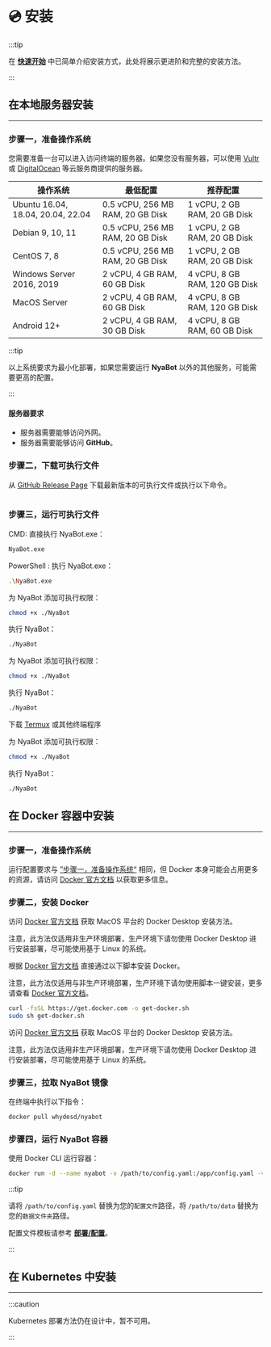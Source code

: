 
# 💿 安装

:::tip

在 **[快速开始](/docs/guide/quick-start)** 中已简单介绍安装方式，此处将展示更进阶和完整的安装方法。

:::

## 在本地服务器安装

-----

### 步骤一，准备操作系统

您需要准备一台可以进入访问终端的服务器。如果您没有服务器，可以使用 [Vultr](https://www.vultr.com/?ref=8677910) 或 [DigitalOcean](https://m.do.co/c/3b9b1b5b5b1d) 等云服务商提供的服务器。

| 操作系统                              | 最低配置                             | 推荐配置                          |
|-----------------------------------|----------------------------------|-------------------------------|
| Ubuntu 16.04, 18.04, 20.04, 22.04 | 0.5 vCPU, 256 MB RAM, 20 GB Disk | 1 vCPU, 2 GB RAM, 20 GB Disk  |
| Debian 9, 10, 11                  | 0.5 vCPU, 256 MB RAM, 20 GB Disk | 1 vCPU, 2 GB RAM, 20 GB Disk  |
| CentOS 7, 8                       | 0.5 vCPU, 256 MB RAM, 20 GB Disk | 1 vCPU, 2 GB RAM, 20 GB Disk  |
| Windows Server 2016, 2019         | 2 vCPU, 4 GB RAM, 60 GB Disk     | 4 vCPU, 8 GB RAM, 120 GB Disk |
| MacOS Server                      | 2 vCPU, 4 GB RAM, 60 GB Disk     | 4 vCPU, 8 GB RAM, 120 GB Disk |
| Android 12+                       | 2 vCPU, 4 GB RAM, 30 GB Disk     | 4 vCPU, 8 GB RAM, 60 GB Disk  |

:::tip

以上系统要求为最小化部署，如果您需要运行 **NyaBot** 以外的其他服务，可能需要更高的配置。

:::

#### 服务器要求

- 服务器需要能够访问外网。
- 服务器需要能够访问 **GitHub**。

### 步骤二，下载可执行文件

<Tabs>
<TabItem value = "可以正常访问 GitHub" label = "可以正常访问 GitHub" default>
<p>从 <a href="https://github.com/Elyart-Network/NyaBot/releases">GitHub Release Page</a> 下载最新版本的可执行文件或执行以下命令。</p>

```bash
```

</TabItem>
<TabItem value = "访问 GitHub 受限制" label = "访问 GitHub 受限制" default>
</TabItem>
</Tabs>

### 步骤三，运行可执行文件

<Tabs>
<TabItem value = "Windows" label = "Windows" default>
<p>CMD: 直接执行 NyaBot.exe：</p>

```bash
NyaBot.exe
```

<p>PowerShell : 执行 NyaBot.exe：</p>

```bash
.\NyaBot.exe
```

</TabItem>
<TabItem value= "Linux" label= "Linux">
<p>为 NyaBot 添加可执行权限：</p>

```bash
chmod +x ./NyaBot
```

<p>执行 NyaBot：</p>

```bash
./NyaBot
```

</TabItem>
<TabItem value= "MacOS" label= "MacOS">
<p>为 NyaBot 添加可执行权限：</p>

```bash
chmod +x ./NyaBot
```

<p>执行 NyaBot：</p>

```bash
./NyaBot
```

</TabItem>
<TabItem value= "Android" label= "Android">
<p>下载 <a href= "https://github.com/termux/termux-app/releases/">Termux</a> 或其他终端程序</p>
<p>为 NyaBot 添加可执行权限：</p>

```bash
chmod +x ./NyaBot
```

<p>执行 NyaBot：</p>

```bash
./NyaBot
```

</TabItem>
</Tabs>

## 在 Docker 容器中安装

-----

### 步骤一，准备操作系统

运行配置要求与 [”步骤一，准备操作系统“](#步骤一准备操作系统) 相同，但 Docker 本身可能会占用更多的资源，请访问 [Docker 官方文档](https://docs.docker.com/get-started/) 以获取更多信息。

### 步骤二，安装 Docker

<Tabs>
<TabItem value = "Windows" label = "Windows" default>
<p>访问 <a href="https://docs.docker.com/desktop/install/windows-install/">Docker 官方文档</a> 获取 MacOS 平台的 Docker Desktop 安装方法。</p>
<p>注意，此方法仅适用非生产环境部署，生产环境下请勿使用 Docker Desktop 进行安装部署，尽可能使用基于 Linux 的系统。</p>
</TabItem>
<TabItem value= "Linux" label= "Linux">
<p>根据 <a href="https://docs.docker.com/engine/install/">Docker 官方文档</a> 直接通过以下脚本安装 Docker。</p>
<p>注意，此方法仅适用与非生产环境部署，生产环境下请勿使用脚本一键安装，更多请查看 <a href="https://docs.docker.com/engine/install/">Docker 官方文档</a>。</p>

```bash
curl -fsSL https://get.docker.com -o get-docker.sh
sudo sh get-docker.sh
```

</TabItem>
<TabItem value= "MacOS" label= "MacOS">
<p>访问 <a href="https://docs.docker.com/desktop/install/mac-install/">Docker 官方文档</a> 获取 MacOS 平台的 Docker Desktop 安装方法。</p>
<p>注意，此方法仅适用非生产环境部署，生产环境下请勿使用 Docker Desktop 进行安装部署，尽可能使用基于 Linux 的系统。</p>
</TabItem>
</Tabs>

### 步骤三，拉取 NyaBot 镜像

在终端中执行以下指令：

```bash
docker pull whydesd/nyabot
```

### 步骤四，运行 NyaBot 容器

使用 Docker CLI 运行容器：

```bash
docker run -d --name nyabot -v /path/to/config.yaml:/app/config.yaml -v /path/to/data:/app/data -p 3000:3000 whydesd/nyabot
```

:::tip

请将 `/path/to/config.yaml` 替换为您的`配置文件`路径，将 `/path/to/data` 替换为您的`数据文件夹`路径。

配置文件模板请参考 **[部署/配置](/docs/guide/config)**。

:::

## 在 Kubernetes 中安装

-----

:::caution

Kubernetes 部署方法仍在设计中，暂不可用。

:::